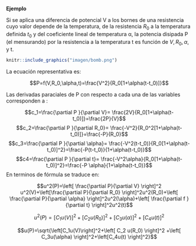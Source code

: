 **Ejemplo**


Si se aplica una diferencia de potencial V a los bornes de una resistencia cuyo valor depende de la temperatura, de la resistencia $R_0$ a la temperatura definida $t_0$ y del coeficiente lineal de temperatura α, la potencia disipada P (el mensurando) por la resistencia a la temperatura t es función de $V, R_0, α,$ y t.





```r
knitr::include_graphics("imagen/bomb.png")
```

La ecuación representativa es:

$$P=f(V,R_0,\alpha,t)=\frac{V^2}{R_0[1+\alpha(t-t_0)]}$$

Las derivadas paraciales de P con respecto a cada una de las variables corresponden a :

$$c_1=\frac{\partial P }{\partial V}= \frac{2V}{R_0[1+\alpha(t-t_0)]}=\frac{2P}{V}$$
$$c_2=\frac{\partial P }{\partial R_0}= \frac{-V^2}{R_0^2[1+\alpha(t-t_0)]}=\frac{-P}{R_0}$$
$$c_3=\frac{\partial P }{\partial \alpha}= \frac{-V^2(t-t_0)}{R_0[1+\alpha(t-t_0)]^2}=\frac{-P(t-t_0)}{1+\alpha(t-t_0)}$$
$$c4=\frac{\partial P }{\partial t}= \frac{-V^2\alpha}{R_0[1+\alpha(t-t_0)]^2}=\frac{-P \alpha}{1+\alpha(t-t_0)}$$
En terminos de fórmula se traduce en:

$$u^2(P)=\left[ \frac{\partial P}{\partial V} \right]^2 u^2(V)+\left[\frac{\partial P}{\partial R_0} \right]^2u^2(R_0)+\left[ \frac{\partial P}{\partial \alpha} \right]^2u^2(\alpha)+\left[ \frac{\partial f }{\partial t} \right]^2u^2(t)$$

$$u^2(P)=\left[C_1u(V)\right]^2+\left[ C_2 u(R_0) \right]^2 +\left[ C_3u(\alpha) \right]^2+\left[C_4u(t)  \right]^2$$

$$u(P)=\sqrt{\left[C_1u(V)\right]^2+\left[ C_2 u(R_0) \right]^2 +\left[ C_3u(\alpha) \right]^2+\left[C_4u(t)  \right]^2}$$